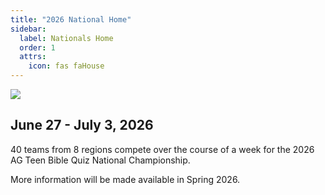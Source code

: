 ```yaml
---
title: "2026 National Home"
sidebar:
  label: Nationals Home
  order: 1
  attrs:
    icon: fas faHouse
---
```



<img src="/assets/2026/nationals/2026-tbq-tucson.jpg" style="max-height: 400px" />

## June 27 - July 3, 2026

40 teams from 8 regions compete over the course of a week for the 2026 AG Teen Bible Quiz National Championship.

More information will be made available in Spring 2026.